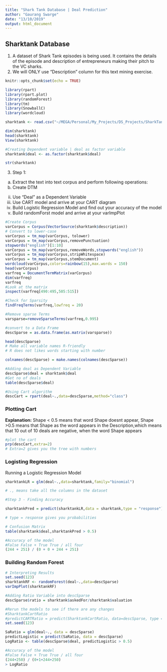 ```yaml
---
title: "Shark Tank Database | Deal Prediction"
author: "Gaurang Swarge"
date: "13/10/2019"
output: html_document
---
```

## Sharktank Database
1.	A dataset of Shark Tank episodes is being used. It contains the details of the episode and description of entrepreneurs making their pitch to the VC sharks. 
2.	We will ONLY use “Description” column for this text mining exercise.


```r
knitr::opts_chunk$set(echo = TRUE)

library(rpart)
library(rpart.plot)
library(randomForest)
library(tm)
library(SnowballC)
library(wordcloud)

sharktank <- read.csv("~/MEGA/Personal/My_Projects/DS_Projects/SharkTank/Shark_Tank_Companies.csv",stringsAsFactors = FALSE)

dim(sharktank)
head(sharktank)
View(sharktank)

#Creating Dependent variable | deal as factor variable
sharktank$deal <- as.factor(sharktank$deal)

str(sharktank)

```
3.	Step 1:
a.	Extract the text into text corpus and perform following operations:
i.	Create DTM
ii.	Use “Deal” as a Dependent Variable
iii.	Use CART model and arrive at your CART diagram
iv.	Build Logistic Regression Model and find out your accuracy of the model
v.	Build randomForst model and arrive at your varImpPlot

```r
#Create Corpus
varCorpus = Corpus(VectorSource(sharktank$description))
# Convert to lower-case
varCorpus = tm_map(varCorpus, tolower)
varCorpus = tm_map(varCorpus,removePunctuation)
stopwords("english")[1:10]
varCorpus = tm_map(varCorpus,removeWords,stopwords("english"))
varCorpus = tm_map(varCorpus,stripWhitespace)
varCorpus = tm_map(varCorpus,stemDocument)
wordcloud(varCorpus,colors=rainbow(15),max.words = 150)
head(varCorpus)
varfreq = DocumentTermMatrix(varCorpus)
dim(varfreq)
varfreq
#Look at the matrix
inspect(varfreq[490:495,505:515])

#Check for Sparsity
findFreqTerms(varfreq,lowfreq = 20)

#Remove sparse Terms
varsparse=removeSparseTerms(varfreq,0.995)

#convert to a Data Frame
descSparse = as.data.frame(as.matrix(varsparse))

head(descSparse)
# Make all variable names R-friendly
# R does not likes words starting with number

colnames(descSparse) = make.names(colnames(descSparse))

#Adding deal as Dependent Variable
descSparse$deal = sharktank$deal
#Get no of deals
table(descSparse$deal)

#Using Cart algorithm
descCart = rpart(deal~.,data=descSparse,method="class")

```

### Plotting Cart

<b>Explanation:</b>
Shape < 0.5 means that word Shape doesnt appear, Shape >0.5 means that Shape as the word appears in the Description,which means that  10 out of 10 deals are negative, when the word Shape appears

```r
#plot the cart
prp(descCart,extra=2)
# Extra=2 gives you the tree with numbers

```

### Logisting Regression

Running a Logistic Regression Model

```r
sharktankLR = glm(deal~.,data=sharktank,family="binomial")

# ., means take all the columns in the dataset

#Step 3 - Finding Accuracy

sharktankPred = predict(sharktankLR,data = sharktank,type = "response")

# type = response gives you probabilities

# Confusion Matrix
table(sharktank$deal,sharktankPred > 0.5)

#Accuracy of the model
#False False + True True / all four
(244 + 251) / (0 + 0 + 244 + 251)

```

### Building Random Forest



```r
# Interpreting Results
set.seed(123)
sharktankRF <- randomForest(deal~.,data=descSparse)
varImpPlot(sharktankRF)

```


```r
#Adding Ratio Variable into descSparse
descSparse$ratio = sharktank$askedFor/sharktank$valuation

#Rerun the models to see if there are any changes
#SharktankCartRatio
#predictCARTRatio = predict(SharktankCartRatio, data=descSparse, type ="class")
set.seed(123)

SaRatio = glm(deal~., data = descSparse)
predictLogistic = predict(SaRatio, data = descSparse)
LogRatio <- table(descSparse$deal, predictLogistic > 0.5)

#Accuracy of the model
#False False + True True / all four
(244+250) / (0+1+244+250)
> LogRatio 


```

